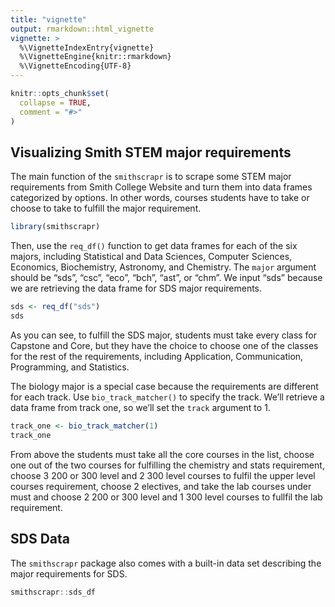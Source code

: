 ```yaml
---
title: "vignette"
output: rmarkdown::html_vignette
vignette: >
  %\VignetteIndexEntry{vignette}
  %\VignetteEngine{knitr::rmarkdown}
  %\VignetteEncoding{UTF-8}
---
```


```r
knitr::opts_chunk$set(
  collapse = TRUE,
  comment = "#>"
)
```

## Visualizing Smith STEM major requirements
The main function of the `smithscrapr` is to scrape some STEM major requirements from Smith College Website and turn them into data frames categorized by options. In other words, courses students have to take or choose to take to fulfill the major requirement. 

```r
library(smithscrapr)
```

Then, use the `req_df()` function to get data frames for each of the six majors, including Statistical and Data Sciences, Computer Sciences, Economics, Biochemistry, Astronomy, and Chemistry. The `major` argument should be "sds", "csc", "eco", "bch", "ast", or "chm". We input "sds" because we are retrieving the data frame for SDS major requirements. 

```r
sds <- req_df("sds")
sds
```

As you can see, to fulfill the SDS major, students must take every class for Capstone and Core, but they have the choice to choose one of the classes for the rest of the requirements, including Application, Communication, Programming, and Statistics.

The biology major is a special case because the requirements are different for each track. Use `bio_track_matcher()` to specify the track. We'll retrieve a data frame from track one, so we'll set the `track` argument to 1.

```r
track_one <- bio_track_matcher(1)
track_one
```

From above the students must take all the core courses in the list, choose one out of the two courses for fulfilling the chemistry and stats requirement, choose 3 200 or 300 level and 2 300 level courses to fulfil the upper level courses requirement, choose 2 electives, and take the lab courses under must and choose 2 200 or 300 level and 1 300 level courses to fullfil the lab requirement. 

## SDS Data

The `smithscrapr` package also comes with a built-in data set describing the major requirements for SDS.

```r
smithscrapr::sds_df
```

